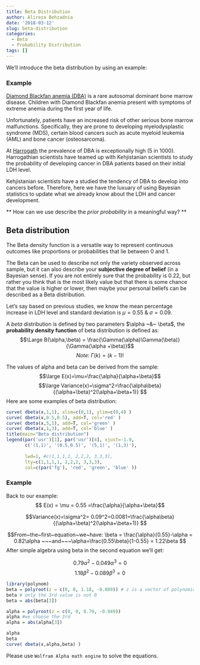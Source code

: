 ```yaml
---
title: Beta Distribution
author: Alireza Behzadnia
date: '2018-03-12'
slug: beta-distribution
categories:
  - Beta
  - Probability Distribution
tags: []
---
```


We'll introduce the beta distribution by using an example:

### Example
[Diamond Blackfan anemia (DBA)](https://ghr.nlm.nih.gov/condition/diamond-blackfan-anemia) is a rare autosomal dominant bone marrow disease. Children with Diamond Blackfan anemia present with symptoms of extreme anemia during the first year of life.

Unfortunately, patients have an increased risk of other serious bone marrow malfunctions. Specifically, they are prone to developing myelodysplastic syndrome (MDS), certain blood cancers such as acute myeloid leukemia (AML) and bone cancer (osteosarcoma).

At [Harrogath](http://diablo.wikia.com/wiki/Harrogath) the prevalence of DBA is exceptionally high (5 in 1000). Harrogathian scientists have teamed up with Kehjistanian scientists to study the probability of developing cancer in DBA patients based on their initial LDH level.

Kehjistanian scientists have a studied the tendency of DBA to develop into cancers before. Therefore, here we have the luxuary of using Bayesian statistics to update what we already know about the LDH and cancer development.

** How can we use describe the *prior probability* in a meaningful way? **

## Beta distribution

The Beta density function is a versatile way to represent continuous outcomes like proportions or probabilities that lie between 0 and 1.

The Beta can be used to describe not only the variety observed across sample, but it can
also describe your **subjective degree of belief** (in a Bayesian sense). If you are not entirely sure that the probability is 0.22, but rather you think that is the most likely value but that there is some chance that the value is higher or lower, then maybe your personal beliefs can be described as a Beta distribution.

Let's say based on previous studies, we know the mean percentage increase in LDH level and standard deviation is $\mu = 0.55$ & $\sigma =  0.09$.

A *beta* distribution is defined by two parameters $\alpha ~&~ \beta$, the **probability density function** of beta distribution is defined as:
$$\Large B(\alpha,\beta) = \frac{\Gamma(\alpha)\Gamma(\beta)}{\Gamma(\alpha +\beta)}$$
$$Note:~\Gamma(k)=(k-1)!$$

The values of alpha and beta can be derived from the sample:
$$\large E(x)=\mu=\frac{\alpha}{\alpha+\beta}$$
$$\large Variance(x)=\sigma^2=\frac{\alpha\beta}{(\alpha+\beta)^2(\alpha+\beta+1)} $$
Here are some examples of beta distribution:
```r
curve( dbeta(x,1,1), xlim=c(0,1), ylim=c(0,4) )
curve( dbeta(x,0.5,0.5), add=T, col='red' )
curve( dbeta(x,5,1), add=T, col='green' )
curve( dbeta(x,1,3), add=T, col='blue' )
title(main="Beta distribution")
legend(par('usr')[1], par('usr')[4], xjust=-1.9,
       c('(1,1)', '(0.5,0.5)', '(5,1)', '(1,3)'), 
      
       lwd=1, #c(1,1,1,1, 2,2,2, 3,3,3),
       lty=c(1,1,1,1, 2,2,2, 3,3,3),
       col=c(par('fg'), 'red', 'green', 'blue' ))
```

### Example
Back to our example:
$$ E(x) = \mu = 0.55 =\frac{\alpha}{\alpha+\beta}$$

$$Variance(x)=\sigma^2= 0.09^2=0.0081=\frac{\alpha\beta}{(\alpha+\beta)^2(\alpha+\beta+1)} $$

$$From~the~first~equation~we~have: \beta = \frac{\alpha}{0.55}-\alpha = 0.82\alpha ~~~and~~~\alpha=\frac{0.55\beta}{1-0.55} = 1.22\beta $$
After simple algebra using beta in the second equation we'll get:

$$ 0.79\alpha^2 - 0.049\alpha^3 = 0 $$
$$  1.18\beta^2 - 0.089\beta^3 = 0 $$

```r
library(polynom)
beta = polyroot(z = c(0, 0, 1.18, -0.089)) # z is a vector of polynomial coefficients in increasing order: x^0, X^1 ...
beta # only the 3rd value is not 0
beta = abs(beta[3])

alpha = polyroot(z = c(0, 0, 0.79, -0.049))
alpha #we choose the 3rd
alpha = abs(alpha[3])

```


```r
alpha
beta
curve( dbeta(x,alpha,beta) )

```


Please use `Wolfram Alpha math engine` to solve the equations. 


